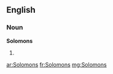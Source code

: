 ==English==

===Noun===
'''Solomons'''

# {{plural of|[[Solomon]]}}

[[ar:Solomons]]
[[fr:Solomons]]
[[mg:Solomons]]